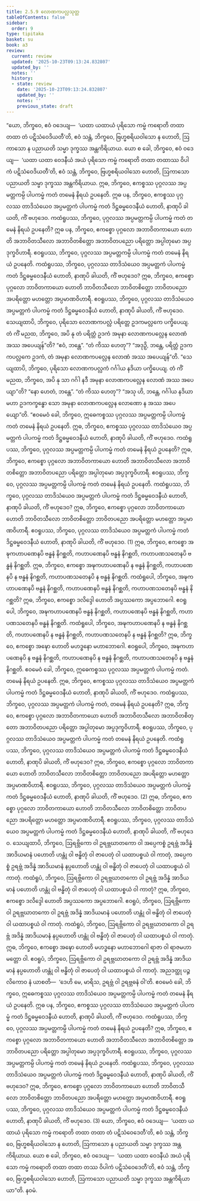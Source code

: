 ```yaml
---
title: 2.5.9 လောဏကပလ္လသုတ္တ
tableOfContents: false
sidebar:
  order: 9
type: tipitaka
basket: su
book: a3
review:
  current: review
  updated: '2025-10-23T09:13:24.832807'
  updated_by: ''
  notes: ''
  history:
  - state: review
    date: '2025-10-23T09:13:24.832807'
    updated_by: ''
    notes: ''
    previous_state: draft
---
```



<ReviewStatus review={frontmatter.review} showDetails={true} />

<HypothesisAnnotation frontmatter={frontmatter} />

<DynamicBreadcrumb />

<Division number="101" book="a3" e="ch" v="15" p="250">

<Paragraph number="835" book="a3">
“ယော, ဘိက္ခဝေ, ဧဝံ ဝဒေယျ—  ‘ယထာ ယထာယံ ပုရိသော ကမ္မံ ကရောတိ တထာ တထာ တံ ပဋိသံဝေဒိယတီ’တိ, ဧဝံ သန္တံ, ဘိက္ခဝေ, ဗြဟ္မစရိယဝါသော န ဟောတိ, ဩကာသော န ပညာယတိ သမ္မာ ဒုက္ခဿ အန္တကိရိယာယ. ယော စ ခေါ, ဘိက္ခဝေ, ဧဝံ ဝဒေယျ—  ‘ယထာ ယထာ ဝေဒနီယံ အယံ ပုရိသော ကမ္မံ ကရောတိ တထာ တထာဿ ဝိပါကံ ပဋိသံဝေဒိယတီ’တိ, ဧဝံ သန္တံ, ဘိက္ခဝေ, ဗြဟ္မစရိယဝါသော ဟောတိ, ဩကာသော ပညာယတိ သမ္မာ ဒုက္ခဿ အန္တကိရိယာယ. ဣဓ, ဘိက္ခဝေ, ဧကစ္စဿ ပုဂ္ဂလဿ အပ္ပမတ္တကမ္ပိ ပါပကမ္မံ ကတံ တမေနံ နိရယံ ဥပနေတိ. ဣဓ ပန, ဘိက္ခဝေ, ဧကစ္စဿ ပုဂ္ဂလဿ တာဒိသံယေဝ အပ္ပမတ္တကံ ပါပကမ္မံ ကတံ ဒိဋ္ဌဓမ္မဝေဒနီယံ ဟောတိ, နာဏုပိ ခါယတိ, ကိံ ဗဟုဒေဝ.
</Paragraph>

<Paragraph number="836" book="a3">
ကထံရူပဿ, ဘိက္ခဝေ, ပုဂ္ဂလဿ အပ္ပမတ္တကမ္ပိ ပါပကမ္မံ ကတံ တမေနံ နိရယံ ဥပနေတိ? ဣဓ ပန, ဘိက္ခဝေ, ဧကစ္စော ပုဂ္ဂလော အဘာဝိတကာယော ဟောတိ အဘာဝိတသီလော အဘာဝိတစိတ္တော အဘာဝိတပညော ပရိတ္တော အပ္ပါတုမော အပ္ပဒုက္ခဝိဟာရီ. ဧဝရူပဿ, ဘိက္ခဝေ, ပုဂ္ဂလဿ အပ္ပမတ္တကမ္ပိ ပါပကမ္မံ ကတံ တမေနံ နိရယံ ဥပနေတိ.
</Paragraph>

<Paragraph number="837" book="a3">
ကထံရူပဿ, ဘိက္ခဝေ, ပုဂ္ဂလဿ တာဒိသံယေဝ အပ္ပမတ္တကံ ပါပကမ္မံ ကတံ ဒိဋ္ဌဓမ္မဝေဒနီယံ ဟောတိ, နာဏုပိ ခါယတိ, ကိံ ဗဟုဒေဝ? ဣဓ, ဘိက္ခဝေ, ဧကစ္စော ပုဂ္ဂလော ဘာဝိတကာယော ဟောတိ ဘာဝိတသီလော ဘာဝိတစိတ္တော ဘာဝိတပညော အပရိတ္တော မဟတ္တော အပ္ပမာဏဝိဟာရီ. ဧဝရူပဿ, ဘိက္ခဝေ, ပုဂ္ဂလဿ တာဒိသံယေဝ အပ္ပမတ္တကံ ပါပကမ္မံ ကတံ ဒိဋ္ဌဓမ္မဝေဒနီယံ ဟောတိ, နာဏုပိ ခါယတိ, ကိံ ဗဟုဒေဝ.
</Paragraph>

<Paragraph number="838" book="a3">
သေယျထာပိ, ဘိက္ခဝေ, ပုရိသော လောဏကပလ္လံ ပရိတ္တေ ဥဒကမလ္လကေ ပက္ခိပေယျ. တံ ကိံ မညထ, ဘိက္ခဝေ, အပိ နု တံ ပရိတ္တံ ဥဒကံ အမုနာ လောဏကပလ္လေန လောဏံ အဿ အပေယျန်”တိ? “ဧဝံ, ဘန္တေ”. “တံ ကိဿ ဟေတု”? “အဒုဉှိ, ဘန္တေ, ပရိတ္တံ ဥဒကကပလ္လကေ ဥဒကံ, တံ အမုနာ လောဏကပလ္လေန လောဏံ အဿ အပေယျန်”တိ. “သေယျထာပိ, ဘိက္ခဝေ, ပုရိသော လောဏကပလ္လကံ ဂင်္ဂါယ နဒိယာ ပက္ခိပေယျ. တံ ကိံ မညထ, ဘိက္ခဝေ, အပိ နု သာ ဂင်္ဂါ နဒီ အမုနာ လောဏကပလ္လေန လောဏံ အဿ အပေယျာ”တိ? “နော ဟေတံ, ဘန္တေ”. “တံ ကိဿ ဟေတု”? “အသု ဟိ, ဘန္တေ, ဂင်္ဂါယ နဒိယာ မဟာ ဥဒကက္ခန္ဓော သော အမုနာ လောဏကပလ္လေန လောဏော န အဿ အပေယျော”တိ.
</Paragraph>

<Paragraph number="839" book="a3">
“ဧဝမေဝံ ခေါ, ဘိက္ခဝေ, ဣဓေကစ္စဿ ပုဂ္ဂလဿ အပ္ပမတ္တကမ္ပိ ပါပကမ္မံ ကတံ တမေနံ နိရယံ ဥပနေတိ. ဣဓ, ဘိက္ခဝေ, ဧကစ္စဿ ပုဂ္ဂလဿ တာဒိသံယေဝ အပ္ပမတ္တကံ ပါပကမ္မံ ကတံ ဒိဋ္ဌဓမ္မဝေဒနီယံ ဟောတိ, နာဏုပိ ခါယတိ, ကိံ ဗဟုဒေဝ.
</Paragraph>

<Paragraph number="840" book="a3">
ကထံရူပဿ, ဘိက္ခဝေ, ပုဂ္ဂလဿ အပ္ပမတ္တကမ္ပိ ပါပကမ္မံ ကတံ တမေနံ နိရယံ ဥပနေတိ? ဣဓ, ဘိက္ခဝေ, ဧကစ္စော ပုဂ္ဂလော အဘာဝိတကာယော ဟောတိ အဘာဝိတသီလော အဘာဝိတစိတ္တော အဘာဝိတပညော ပရိတ္တော အပ္ပါတုမော အပ္ပဒုက္ခဝိဟာရီ. ဧဝရူပဿ, ဘိက္ခဝေ, ပုဂ္ဂလဿ အပ္ပမတ္တကမ္ပိ ပါပကမ္မံ ကတံ တမေနံ နိရယံ ဥပနေတိ.
</Paragraph>

<Paragraph number="841" book="a3">
ကထံရူပဿ, ဘိက္ခဝေ, ပုဂ္ဂလဿ တာဒိသံယေဝ အပ္ပမတ္တကံ ပါပကမ္မံ ကတံ ဒိဋ္ဌဓမ္မဝေဒနီယံ ဟောတိ, နာဏုပိ ခါယတိ, ကိံ ဗဟုဒေဝ? ဣဓ, ဘိက္ခဝေ, ဧကစ္စော ပုဂ္ဂလော ဘာဝိတကာယော ဟောတိ ဘာဝိတသီလော ဘာဝိတစိတ္တော ဘာဝိတပညော အပရိတ္တော မဟတ္တော အပ္ပမာဏဝိဟာရီ. ဧဝရူပဿ, ဘိက္ခဝေ, ပုဂ္ဂလဿ တာဒိသံယေဝ အပ္ပမတ္တကံ ပါပကမ္မံ ကတံ ဒိဋ္ဌဓမ္မဝေဒနီယံ ဟောတိ, နာဏုပိ ခါယတိ, ကိံ ဗဟုဒေဝ. (1)
</Paragraph>

<Paragraph number="842" book="a3">
ဣဓ, ဘိက္ခဝေ, ဧကစ္စော အဍ္ဎကဟာပဏေနပိ ဗန္ဓနံ နိဂစ္ဆတိ, ကဟာပဏေနပိ ဗန္ဓနံ နိဂစ္ဆတိ, ကဟာပဏသတေနပိ ဗန္ဓနံ နိဂစ္ဆတိ. ဣဓ, ဘိက္ခဝေ, ဧကစ္စော အဍ္ဎကဟာပဏေနပိ န ဗန္ဓနံ နိဂစ္ဆတိ, ကဟာပဏေနပိ န ဗန္ဓနံ နိဂစ္ဆတိ, ကဟာပဏသတေနပိ န ဗန္ဓနံ နိဂစ္ဆတိ.
</Paragraph>

<Paragraph number="843" book="a3">
ကထံရူပေါ, ဘိက္ခဝေ, အဍ္ဎကဟာပဏေနပိ ဗန္ဓနံ နိဂစ္ဆတိ, ကဟာပဏေနပိ ဗန္ဓနံ နိဂစ္ဆတိ, ကဟာပဏသတေနပိ ဗန္ဓနံ နိဂစ္ဆတိ? ဣဓ, ဘိက္ခဝေ, ဧကစ္စော ဒလိဒ္ဒေါ ဟောတိ အပ္ပဿကော အပ္ပဘောဂေါ. ဧဝရူပေါ, ဘိက္ခဝေ, အဍ္ဎကဟာပဏေနပိ ဗန္ဓနံ နိဂစ္ဆတိ, ကဟာပဏေနပိ ဗန္ဓနံ နိဂစ္ဆတိ, ကဟာပဏသတေနပိ ဗန္ဓနံ နိဂစ္ဆတိ.
</Paragraph>

<Paragraph number="844" book="a3">
ကထံရူပေါ, ဘိက္ခဝေ, အဍ္ဎကဟာပဏေနပိ န ဗန္ဓနံ နိဂစ္ဆတိ, ကဟာပဏေနပိ န ဗန္ဓနံ နိဂစ္ဆတိ, ကဟာပဏသတေနပိ န ဗန္ဓနံ နိဂစ္ဆတိ? ဣဓ, ဘိက္ခဝေ, ဧကစ္စော အဍ္ဎော ဟောတိ မဟဒ္ဓနော မဟာဘောဂေါ. ဧဝရူပေါ, ဘိက္ခဝေ, အဍ္ဎကဟာပဏေနပိ န ဗန္ဓနံ နိဂစ္ဆတိ, ကဟာပဏေနပိ န ဗန္ဓနံ နိဂစ္ဆတိ, ကဟာပဏသတေနပိ န ဗန္ဓနံ နိဂစ္ဆတိ. ဧဝမေဝံ ခေါ, ဘိက္ခဝေ, ဣဓေကစ္စဿ ပုဂ္ဂလဿ အပ္ပမတ္တကံ ပါပကမ္မံ ကတံ. တမေနံ နိရယံ ဥပနေတိ. ဣဓ, ဘိက္ခဝေ, ဧကစ္စဿ ပုဂ္ဂလဿ တာဒိသံယေဝ အပ္ပမတ္တကံ ပါပကမ္မံ ကတံ ဒိဋ္ဌဓမ္မဝေဒနီယံ ဟောတိ, နာဏုပိ ခါယတိ, ကိံ ဗဟုဒေဝ.
</Paragraph>

<Paragraph number="845" book="a3">
ကထံရူပဿ, ဘိက္ခဝေ, ပုဂ္ဂလဿ အပ္ပမတ္တကံ ပါပကမ္မံ ကတံ, တမေနံ နိရယံ ဥပနေတိ? ဣဓ, ဘိက္ခဝေ, ဧကစ္စော ပုဂ္ဂလော အဘာဝိတကာယော ဟောတိ အဘာဝိတသီလော အဘာဝိတစိတ္တော အဘာဝိတပညော ပရိတ္တော အပ္ပါတုမော အပ္ပဒုက္ခဝိဟာရီ. ဧဝရူပဿ, ဘိက္ခဝေ, ပုဂ္ဂလဿ တာဒိသံယေဝ အပ္ပမတ္တကံ ပါပကမ္မံ ကတံ တမေနံ နိရယံ ဥပနေတိ.
</Paragraph>

<Paragraph number="846" book="a3">
ကထံရူပဿ, ဘိက္ခဝေ, ပုဂ္ဂလဿ တာဒိသံယေဝ အပ္ပမတ္တကံ ပါပကမ္မံ ကတံ ဒိဋ္ဌဓမ္မဝေဒနီယံ ဟောတိ, နာဏုပိ ခါယတိ, ကိံ ဗဟုဒေဝ? ဣဓ, ဘိက္ခဝေ, ဧကစ္စော ပုဂ္ဂလော ဘာဝိတကာယော ဟောတိ ဘာဝိတသီလော ဘာဝိတစိတ္တော ဘာဝိတပညော အပရိတ္တော မဟတ္တော အပ္ပမာဏဝိဟာရီ. ဧဝရူပဿ, ဘိက္ခဝေ, ပုဂ္ဂလဿ တာဒိသံယေဝ အပ္ပမတ္တကံ ပါပကမ္မံ ကတံ ဒိဋ္ဌဓမ္မဝေဒနီယံ ဟောတိ, နာဏုပိ ခါယတိ, ကိံ ဗဟုဒေဝ. (2)
</Paragraph>

<Paragraph number="847" book="a3">
ဣဓ, ဘိက္ခဝေ, ဧကစ္စော ပုဂ္ဂလော ဘာဝိတကာယော ဟောတိ ဘာဝိတသီလော ဘာဝိတစိတ္တော ဘာဝိတပညော အပရိတ္တော မဟတ္တော အပ္ပမာဏဝိဟာရီ. ဧဝရူပဿ, ဘိက္ခဝေ, ပုဂ္ဂလဿ တာဒိသံယေဝ အပ္ပမတ္တကံ ပါပကမ္မံ ကတံ ဒိဋ္ဌဓမ္မဝေဒနီယံ ဟောတိ, နာဏုပိ ခါယတိ, ကိံ ဗဟုဒေဝ. သေယျထာပိ, ဘိက္ခဝေ, ဩရဗ္ဘိကော ဝါ ဥရဗ္ဘဃာတကော ဝါ အပ္ပေကစ္စံ ဥရဗ္ဘံ အဒိန္နံ အာဒိယမာနံ ပဟောတိ ဟန္တုံ ဝါ ဗန္ဓိတုံ ဝါ ဇာပေတုံ ဝါ ယထာပစ္စယံ ဝါ ကာတုံ, အပ္ပေကစ္စံ ဥရဗ္ဘံ အဒိန္နံ အာဒိယမာနံ နပ္ပဟောတိ ဟန္တုံ ဝါ ဗန္ဓိတုံ ဝါ ဇာပေတုံ ဝါ ယထာပစ္စယံ ဝါ ကာတုံ.
</Paragraph>

<Paragraph number="848" book="a3">
ကထံရူပံ, ဘိက္ခဝေ, ဩရဗ္ဘိကော ဝါ ဥရဗ္ဘဃာတကော ဝါ ဥရဗ္ဘံ အဒိန္နံ အာဒိယမာနံ ပဟောတိ ဟန္တုံ ဝါ ဗန္ဓိတုံ ဝါ ဇာပေတုံ ဝါ ယထာပစ္စယံ ဝါ ကာတုံ? ဣဓ, ဘိက္ခဝေ, ဧကစ္စော ဒလိဒ္ဒေါ ဟောတိ အပ္ပဿကော အပ္ပဘောဂေါ. ဧဝရူပံ, ဘိက္ခဝေ, ဩရဗ္ဘိကော ဝါ ဥရဗ္ဘဃာတကော ဝါ ဥရဗ္ဘံ အဒိန္နံ အာဒိယမာနံ ပဟောတိ ဟန္တုံ ဝါ ဗန္ဓိတုံ ဝါ ဇာပေတုံ ဝါ ယထာပစ္စယံ ဝါ ကာတုံ.
</Paragraph>

<Paragraph number="849" book="a3">
ကထံရူပံ, ဘိက္ခဝေ, ဩရဗ္ဘိကော ဝါ ဥရဗ္ဘဃာတကော ဝါ ဥရဗ္ဘံ အဒိန္နံ အာဒိယမာနံ နပ္ပဟောတိ ဟန္တုံ ဝါ ဗန္ဓိတုံ ဝါ ဇာပေတုံ ဝါ ယထာပစ္စယံ ဝါ ကာတုံ. ဣဓ, ဘိက္ခဝေ, ဧကစ္စော အဍ္ဎော ဟောတိ မဟဒ္ဓနော မဟာဘောဂေါ ရာဇာ ဝါ ရာဇမဟာမတ္တော ဝါ. ဧဝရူပံ, ဘိက္ခဝေ, ဩရဗ္ဘိကော ဝါ ဥရဗ္ဘဃာတကော ဝါ ဥရဗ္ဘံ အဒိန္နံ အာဒိယမာနံ နပ္ပဟောတိ ဟန္တုံ ဝါ ဗန္ဓိတုံ ဝါ ဇာပေတုံ ဝါ ယထာပစ္စယံ ဝါ ကာတုံ. အညဒတ္ထု ပဉ္ဇလိကောဝ နံ ယာစတိ—  ‘ဒေဟိ မေ, မာရိသ, ဥရဗ္ဘံ ဝါ ဥရဗ္ဘဓနံ ဝါ’တိ. ဧဝမေဝံ ခေါ, ဘိက္ခဝေ, ဣဓေကစ္စဿ ပုဂ္ဂလဿ တာဒိသံယေဝ အပ္ပမတ္တကမ္ပိ ပါပကမ္မံ ကတံ တမေနံ နိရယံ ဥပနေတိ. ဣဓ ပန, ဘိက္ခဝေ, ဧကစ္စဿ ပုဂ္ဂလဿ တာဒိသံယေဝ အပ္ပမတ္တကံ ပါပကမ္မံ ကတံ ဒိဋ္ဌဓမ္မဝေဒနီယံ ဟောတိ, နာဏုပိ ခါယတိ, ကိံ ဗဟုဒေဝ.
</Paragraph>

<Paragraph number="850" book="a3">
ကထံရူပဿ, ဘိက္ခဝေ, ပုဂ္ဂလဿ အပ္ပမတ္တကမ္ပိ ပါပကမ္မံ ကတံ တမေနံ နိရယံ ဥပနေတိ? ဣဓ, ဘိက္ခဝေ, ဧကစ္စော ပုဂ္ဂလော အဘာဝိတကာယော ဟောတိ အဘာဝိတသီလော အဘာဝိတစိတ္တော အဘာဝိတပညော ပရိတ္တော အပ္ပါတုမော အပ္ပဒုက္ခဝိဟာရီ. ဧဝရူပဿ, ဘိက္ခဝေ, ပုဂ္ဂလဿ အပ္ပမတ္တကမ္ပိ ပါပကမ္မံ ကတံ တမေနံ နိရယံ ဥပနေတိ.
</Paragraph>

<Paragraph number="851" book="a3">
ကထံရူပဿ, ဘိက္ခဝေ, ပုဂ္ဂလဿ တာဒိသံယေဝ အပ္ပမတ္တကံ ပါပကမ္မံ ကတံ ဒိဋ္ဌဓမ္မဝေဒနီယံ ဟောတိ, နာဏုပိ ခါယတိ, ကိံ ဗဟုဒေဝ? ဣဓ, ဘိက္ခဝေ, ဧကစ္စော ပုဂ္ဂလော ဘာဝိတကာယော ဟောတိ ဘာဝိတသီလော ဘာဝိတစိတ္တော ဘာဝိတပညော အပရိတ္တော မဟတ္တော အပ္ပမာဏဝိဟာရီ. ဧဝရူပဿ, ဘိက္ခဝေ, ပုဂ္ဂလဿ တာဒိသံယေဝ အပ္ပမတ္တကံ ပါပကမ္မံ ကတံ ဒိဋ္ဌဓမ္မဝေဒနီယံ ဟောတိ, နာဏုပိ ခါယတိ, ကိံ ဗဟုဒေဝ. (3)
</Paragraph>

<Paragraph number="852" book="a3">
ယော, ဘိက္ခဝေ, ဧဝံ ဝဒေယျ—  ‘ယထာ ယထာယံ ပုရိသော ကမ္မံ ကရောတိ တထာ တထာ တံ ပဋိသံဝေဒေတီ’တိ, ဧဝံ သန္တံ, ဘိက္ခဝေ, ဗြဟ္မစရိယဝါသော န ဟောတိ, ဩကာသော န ပညာယတိ သမ္မာ ဒုက္ခဿ အန္တကိရိယာယ. ယော စ ခေါ, ဘိက္ခဝေ, ဧဝံ ဝဒေယျ—  ‘ယထာ ယထာ ဝေဒနီယံ အယံ ပုရိသော ကမ္မံ ကရောတိ တထာ တထာ တဿ ဝိပါကံ ပဋိသံဝေဒေတီ’တိ, ဧဝံ သန္တံ, ဘိက္ခဝေ, ဗြဟ္မစရိယဝါသော ဟောတိ, ဩကာသော ပညာယတိ သမ္မာ ဒုက္ခဿ အန္တကိရိယာယာ”တိ.

</Paragraph>
</Division>

<Paragraph number="853" type="center" book="a3">
နဝမံ.
</Paragraph>